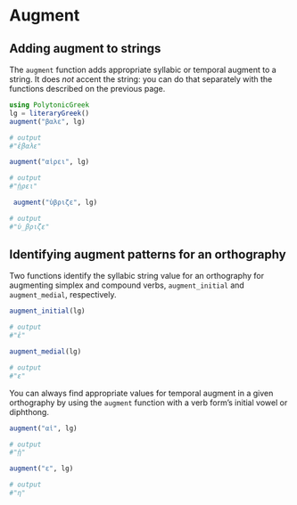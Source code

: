 # Augment

## Adding augment to strings

The `augment` function adds appropriate syllabic or temporal augment to a string.  It does *not* accent the string: you can do that separately with the functions described on the previous page.

```julia
using PolytonicGreek 
lg = literaryGreek()
augment("βαλε", lg)

# output
#"ἐβαλε"
```

```julia
augment("αἱρει", lg)

# output
#"ᾑρει"
```


```julia
 augment("ὑβριζε", lg) 

# output
#"ὑ_βριζε"
```



## Identifying augment patterns for an orthography

Two functions identify the syllabic string value for an orthography for augmenting simplex and compound verbs, `augment_initial`  and `augment_medial`, respectively.

```julia
augment_initial(lg)

# output
#"ἐ"
```




```julia
augment_medial(lg)

# output
#"ε"
```

You can always find appropriate values for temporal augment in a given orthography by using the `augment` function with a verb form's initial vowel or diphthong.

```julia
augment("αἱ", lg)

# output
#"ᾑ"
```


```julia
augment("ε", lg)

# output
#"η"
```
